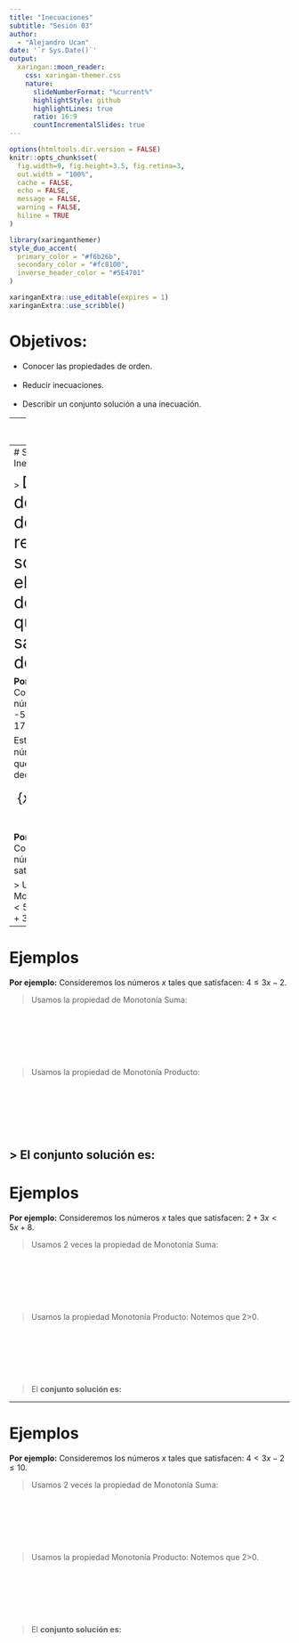 ```yaml
---
title: "Inecuaciones"
subtitle: "Sesión 03"  
author: 
  - "Alejandro Ucan"
date: '`r Sys.Date()`'
output:
  xaringan::moon_reader:
    css: xaringan-themer.css
    nature:
      slideNumberFormat: "%current%"
      highlightStyle: github
      highlightLines: true
      ratio: 16:9
      countIncrementalSlides: true
---
```


```r
options(htmltools.dir.version = FALSE)
knitr::opts_chunk$set(
  fig.width=9, fig.height=3.5, fig.retina=3,
  out.width = "100%",
  cache = FALSE,
  echo = FALSE,
  message = FALSE, 
  warning = FALSE,
  hiline = TRUE
)
```

```r
library(xaringanthemer)
style_duo_accent(
  primary_color = "#f6b26b",
  secondary_color = "#fc8100",
  inverse_header_color = "#5E4701"
)
```

```r
xaringanExtra::use_editable(expires = 1)
xaringanExtra::use_scribble()
```
# Objetivos:

 * Conocer las propiedades de orden. <br/> <br/>
 * Reducir inecuaciones. <br/> <br/>
 * Describir un conjunto solución a una inecuación.

---
# Propiedades de Orden

- (__Propiedad Transitiva__) Si $a>b$ y $b>c$ entonces $a>c.$ <br><br><br>
Supongamos que $a,b,c,d\in \mathbb{R}.$ <br>
- (__Monotonía suma__) Si $a<b,$ entonces $a+c<b+c.$ <br> <br><br>
- (__Monotonía producto__) Si $a<b$ y $c>0,$ entonces $ac<bc.$ <br><br><br>
- (__Inversión producto__) Si $a<b$ y $c<0,$ entonces $ac>bc.$ <br><br><br>

- (__Monotonía suma 2__) Si $a<b$ y $c<d,$ entonces $a+c<b+d.$
---
# Solución de una Inecuación

> <span style="font-size:30px"> Dada una desigualdad de números reales, la solución es el __conjunto__ de números que satisfacen la desigualdad.

__Por ejemplo:__ Consideremos los números mayores que -5 pero menores que 17. 

Esto se traduce a los números $x\in \mathbb{R}$ tales que $-5 < x$ y $x < 17.$ Es decir, 

<span style="font-size:25px"> $$\{x\in \mathbb{R}: -5 < x < 17\}.$$

__Por ejemplo:__ Consideremos los números $x$ tales que satisfacen: $x+3<5.$

> Usemos la propiedad Monotonía Suma:
$x+3<5$ es equivalente a $x+3+ (-3) < 5+ (-3)$

---
# Ejemplos

__Por ejemplo:__ Consideremos los números $x$ tales que satisfacen: $4\leq 3x-2.$

> Usamos la propiedad de Monotonía Suma:

<br/> <br/> <br/> <br/> <br/>

> Usamos la propiedad de Monotonía Producto:

<br/> <br/> <br/> <br/> <br/>

> El __conjunto solución es:__
---
# Ejemplos

__Por ejemplo:__ Consideremos los números $x$ tales que satisfacen: $2+3x<5x+8.$

> Usamos 2 veces la propiedad de Monotonía Suma:

<br/> <br/> <br/> <br/> <br/> 

> Usamos la propiedad Monotonía Producto: Notemos que 2>0.

<br/> <br/> <br/> <br/> <br/> 

> El __conjunto solución es:__

---
# Ejemplos

__Por ejemplo:__ Consideremos los números $x$ tales que satisfacen: $4<3x-2\leq 10.$

> Usamos 2 veces la propiedad de Monotonía Suma:

<br/> <br/> <br/> <br/> <br/> 

> Usamos la propiedad Monotonía Producto: Notemos que 2>0.

<br/> <br/> <br/> <br/> <br/> 

> El __conjunto solución es:__